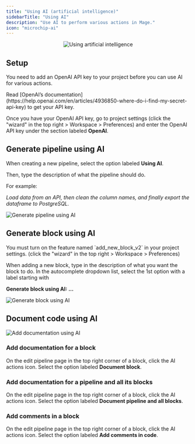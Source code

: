 ```yaml
---
title: "Using AI (artificial intelligence)"
sidebarTitle: "Using AI"
description: "Use AI to perform various actions in Mage."
icon: "microchip-ai"
---
```


<Frame>
    <p align="center">
    <img
        alt="Using artificial intelligence"
        src="https://steamuserimages-a.akamaihd.net/ugc/813376249149384255/EC3222795DC2961599F7FC0B69E0241C8EC7293E/?imw=5000&imh=5000&ima=fit&impolicy=Letterbox&imcolor=%23000000&letterbox=false"
    />
    </p>
</Frame>

## Setup

You need to add an OpenAI API key to your project before you can use AI for various actions.

<Note>
    Read [OpenAI’s documentation](https://help.openai.com/en/articles/4936850-where-do-i-find-my-secret-api-key)
    to get your API key.
</Note>

Once you have your OpenAI API key, go to project settings (click the "wizard" in the top right > Workspace > Preferences) and enter the OpenAI API key under the section labeled <b>OpenAI</b>.

## Generate pipeline using AI

When creating a new pipeline, select the option labeled <b>Using AI</b>.

Then, type the description of what the pipeline should do.

For example:

*Load data from an API,
then clean the column names,
and finally export the dataframe to PostgreSQL.*

<img
    alt="Generate pipeline using AI"
    src="https://github.com/mage-ai/assets/blob/main/guides/ai/generate-pipeline.png?raw=true"
/>

## Generate block using AI

<Note>
    You must turn on the feature named `add_new_block_v2`
    in your project settings. (click the "wizard" in the top right > Workspace > Preferences)
</Note>

When adding a new block, type in the description of what you want the block to do.
In the autocomplete dropdown list, select the 1st option with a label starting with

<b>Generate block using AI: ...</b>

<img
    alt="Generate block using AI"
    src="https://github.com/mage-ai/assets/blob/main/guides/ai/generate-block.png?raw=true"
/>

## Document code using AI

<img
    alt="Add documentation using AI"
    src="https://github.com/mage-ai/assets/blob/main/guides/ai/document.png?raw=true"
/>

### Add documentation for a block

On the edit pipeline page in the top right corner of a block, click the AI actions icon.
Select the option labeled <b>Document block</b>.


### Add documentation for a pipeline and all its blocks

On the edit pipeline page in the top right corner of a block, click the AI actions icon.
Select the option labeled <b>Document pipeline and all blocks</b>.

### Add comments in a block

On the edit pipeline page in the top right corner of a block, click the AI actions icon.
Select the option labeled <b>Add comments in code</b>.
